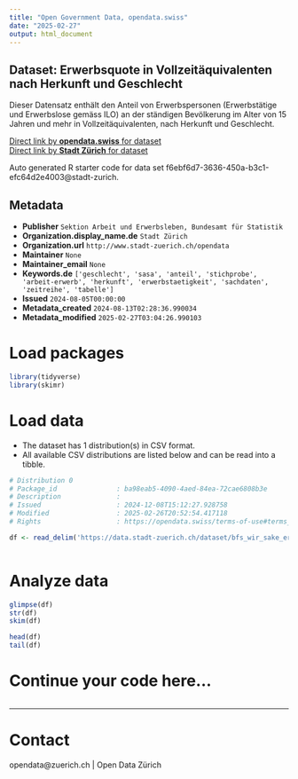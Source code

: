 ```yaml
---
title: "Open Government Data, opendata.swiss"
date: "2025-02-27"
output: html_document
---
```


## Dataset: Erwerbsquote in Vollzeitäquivalenten nach Herkunft und Geschlecht

Dieser Datensatz enthält den Anteil von Erwerbspersonen (Erwerbstätige und Erwerbslose gemäss ILO) an der ständigen Bevölkerung im Alter von 15 Jahren und mehr in Vollzeitäquivalenten, nach Herkunft und Geschlecht.


[Direct link by **opendata.swiss** for dataset](https://opendata.swiss/de/dataset/erwerbsquote-in-vollzeitaquivalenten-nach-herkunft-und-geschlecht1)<br>
[Direct link by **Stadt Zürich** for dataset](https://data.stadt-zuerich.ch/dataset/bfs_wir_sake_erwerbsquote_vzaeq_herkunft_geschl_od5014)

Auto generated R starter code for data set f6ebf6d7-3636-450a-b3c1-efc64d2e4003@stadt-zurich.

## Metadata

- **Publisher** `Sektion Arbeit und Erwerbsleben, Bundesamt für Statistik`
- **Organization.display_name.de** `Stadt Zürich`
- **Organization.url** `http://www.stadt-zuerich.ch/opendata`
- **Maintainer** `None`
- **Maintainer_email** `None`
- **Keywords.de** `['geschlecht', 'sasa', 'anteil', 'stichprobe', 'arbeit-erwerb', 'herkunft', 'erwerbstaetigkeit', 'sachdaten', 'zeitreihe', 'tabelle']`
- **Issued** `2024-08-05T00:00:00`
- **Metadata_created** `2024-08-13T02:28:36.990034`
- **Metadata_modified** `2025-02-27T03:04:26.990103`


# Load packages

```r

library(tidyverse)
library(skimr)

```

# Load data

-   The dataset has 1 distribution(s) in CSV format.
-   All available CSV distributions are listed below and can be read into a tibble.

```r

# Distribution 0
# Package_id               : ba98eab5-4090-4aed-84ea-72cae6808b3e
# Description              : 
# Issued                   : 2024-12-08T15:12:27.928758
# Modified                 : 2025-02-26T20:52:54.417118
# Rights                   : https://opendata.swiss/terms-of-use#terms_open

df <- read_delim('https://data.stadt-zuerich.ch/dataset/bfs_wir_sake_erwerbsquote_vzaeq_herkunft_geschl_od5014/download/WIR501OD5014.csv')



```

# Analyze data

```r

glimpse(df)
str(df)
skim(df)

head(df)
tail(df)

```

# Continue your code here...

```r

```

------------------------------------------------------------------------

# Contact

opendata@zuerich.ch | Open Data Zürich
